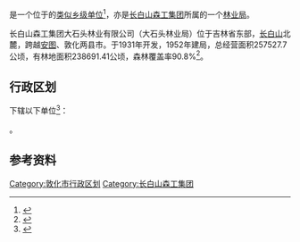 {{中国乡级行政区|22/24/03/402/000
|行政区全称           = {{PAGENAMEBASE}}<br>大石头林业有限公司
|上级行政区           = [[长白山森工集团|长白山森工集团]]
|政府驻地             = [[敦化市|敦化市]][[大石头镇|大石头镇]]
}}

'''{{PAGENAMEBASE}}'''是一个位于{{PRC admin/fullname|22/24/03/402/000|3}}的[[类似乡级单位|类似乡级单位]]<ref>{{PRC admin/ref sgc|{{PRC admin/parent|22/24/03/402/000}}}}</ref>，亦是[[长白山森工集团|长白山森工集团]]所属的一个[[林业局|林业局]]。

长白山森工集团大石头林业有限公司（大石头林业局）位于吉林省东部，[[长白山|长白山]]北麓，跨越[[安图|安图]]、敦化两县市。于1931年开发，1952年建局，总经营面积257527.7公顷，有林地面积238691.41公顷，森林覆盖率90.8%<ref>{{cite web |title=大石头林业有限公司简介 |url=http://www.cbssgjt.com/html/2015/04/18/20150418304.shtml |website=长白山森工集团 |accessdate=2020-08-27 |archive-date=2019-02-09 |archive-url=https://web.archive.org/web/20190209111046/http://cbssgjt.com/html/2015/04/18/20150418304.shtml |dead-url=no }}</ref>。

== 行政区划 ==
{{PAGENAMEBASE}}下辖以下单位<ref>{{PRC admin/ref sgc|22/24/03/402/000}}</ref>：

{{PRC admin/children|22/24/03/402/000}}。

== 参考资料 ==
{{reflist}}

{{吉林行政区划小作品}}
[[Category:敦化市行政区划|Category:敦化市行政区划]]
{{中华人民共和国林业区划|长}}

[[Category:长白山森工集团|Category:长白山森工集团]]